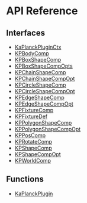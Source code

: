 # API Reference

## Interfaces

- [KaPlanckPluginCtx](/KaPlanck/api/interfaces/KaPlanckPluginCtx)
- [KPBodyComp](/KaPlanck/api/interfaces/KPBodyComp)
- [KPBoxShapeComp](/KaPlanck/api/interfaces/KPBoxShapeComp)
- [KPBoxShapeCompOpts](/KaPlanck/api/interfaces/KPBoxShapeCompOpts)
- [KPChainShapeComp](/KaPlanck/api/interfaces/KPChainShapeComp)
- [KPChainShapeCompOpt](/KaPlanck/api/interfaces/KPChainShapeCompOpt)
- [KPCircleShapeComp](/KaPlanck/api/interfaces/KPCircleShapeComp)
- [KPCircleShapeCompOpt](/KaPlanck/api/interfaces/KPCircleShapeCompOpt)
- [KPEdgeShapeComp](/KaPlanck/api/interfaces/KPEdgeShapeComp)
- [KPEdgeShapeCompOpt](/KaPlanck/api/interfaces/KPEdgeShapeCompOpt)
- [KPFixtureComp](/KaPlanck/api/interfaces/KPFixtureComp)
- [KPFixtureDef](/KaPlanck/api/interfaces/KPFixtureDef)
- [KPPolygonShapeComp](/KaPlanck/api/interfaces/KPPolygonShapeComp)
- [KPPolygonShapeCompOpt](/KaPlanck/api/interfaces/KPPolygonShapeCompOpt)
- [KPPosComp](/KaPlanck/api/interfaces/KPPosComp)
- [KPRotateComp](/KaPlanck/api/interfaces/KPRotateComp)
- [KPShapeComp](/KaPlanck/api/interfaces/KPShapeComp)
- [KPShapeCompOpt](/KaPlanck/api/interfaces/KPShapeCompOpt)
- [KPWorldComp](/KaPlanck/api/interfaces/KPWorldComp)

## Functions

- [KaPlanckPlugin](/KaPlanck/api/functions/KaPlanckPlugin)
